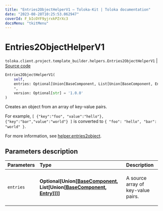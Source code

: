 ```yaml
---
title: "Entries2ObjectHelperV1 — Toloka-Kit | Toloka documentation"
date: "2023-08-28T10:25:53.062947"
coverId: F_bIcOYF9yjrxkPZrXc3
docsMenu: "tkitMenu"
---
```


# Entries2ObjectHelperV1

`toloka.client.project.template_builder.helpers.Entries2ObjectHelperV1` | [Source code](https://github.com/Toloka/toloka-kit/blob/v1.2.1/src/client/project/template_builder/helpers.py#L42)

```python
Entries2ObjectHelperV1(
    self,
    entries: Optional[Union[BaseComponent, List[Union[BaseComponent, Entry]]]] = None,
    *,
    version: Optional[str] = '1.0.0'
)
```

Creates an object from an array of key-value pairs.

For example,
`[ {"key":"foo", "value":"hello"}, {"key":"bar","value":"world"} ]`
is converted to `{ "foo": "hello", "bar": "world" }`.

For more information, see [helper.entries2object](/docs/template-builder/reference/helper.entries2object).

## Parameters description

| Parameters | Type | Description |
| :----------| :----| :-----------|
`entries`|**Optional\[Union\[[BaseComponent](/docs/toloka-kit/reference/toloka.client.project.template_builder.base.BaseComponent), List\[Union\[[BaseComponent](/docs/toloka-kit/reference/toloka.client.project.template_builder.base.BaseComponent), [Entry](/docs/toloka-kit/reference/toloka.client.project.template_builder.helpers.Entries2ObjectHelperV1.Entry)\]\]\]\]**|<p>A source array of key-value pairs.</p>